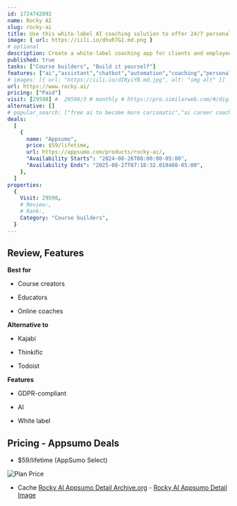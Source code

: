 ```yaml
---
id: 1724742092
name: Rocky AI
slug: rocky-ai
title: Use this white-label AI coaching solution to offer 24/7 personalized coaching and scale your expertise
image: { url: https://iili.io/dhvR7G1.md.png }
# optional
description: Create a white-label coaching app for clients and employees to get the support they need 24/7Provide users with access to AI coaching chat for accountability and reflection wherever they are
published: true
tasks: ["Course builders", "Build it yourself"]
features: ["ai","assistant","chatbot","automation","coaching","personal","learning","feedback","customer support"]
# images: [{ url: "https://iili.io/dI8yiYB.md.jpg", alt: "img alt" }]
url: https://www.rocky.ai/
pricing: ["Paid"]
visit: [29598] #  29598/3 # monthly # https://pro.similarweb.com/#/digitalsuite/websiteanalysis/home
alternative: []
# popular_search: ["free ai to become more carismatic","ai career coach","ai coach","life coach ai assistant","ai accountability partner"]
deals:
  [
    {
      name: "Appsumo",
      price: $59/lifetime,
      url: https://appsumo.com/products/rocky-ai/,
      "Availability Starts": "2024-08-26T08:00:00-05:00",
      "Availability Ends": "2025-08-27T07:18:32.019408-05:00",
    },
  ]
properties:
  {
    Visit: 29598,
    # Review:,
    # Rank:,
    Category: "Course builders",
  }
---
```


## Review, Features

 

**Best for**

- Course creators

- Educators

- Online coaches

**Alternative to**

- Kajabi

- Thinkific

- Todoist

**Features**

- GDPR-compliant

- AI

- White label

## Pricing - Appsumo Deals

- $59/lifetime (AppSumo Select)

<Img src="https://iili.io/dhiSDKu.png" alt="Plan Price" />

- Cache [Rocky AI Appsumo Detail Archive.org](https://web.archive.org/web/*/https://appsumo.com/products/rocky-ai/) - [Rocky AI Appsumo Detail Image](https://iili.io/dhiU1b2.png)
